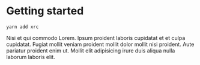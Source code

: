 # Getting started

    yarn add xrc

Nisi et qui commodo Lorem. Ipsum proident laboris cupidatat et et culpa cupidatat. Fugiat mollit veniam proident mollit dolor mollit nisi proident. Aute pariatur proident enim ut. Mollit elit adipisicing irure duis aliqua nulla laborum laboris elit.

<Box s={200} bg="coral" />
